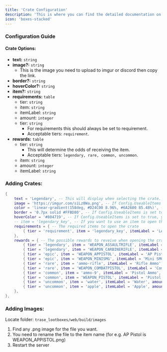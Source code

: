```yaml
---
title: 'Crate Configuration'
description: 'This is where you can find the detailed documentation on how to setup the lootboxes.'
icon: 'boxes-stacked'
---
```


### Configuration Guide
#### Crate Options:
- **text:** ``string``
- **image?:** ``string``
    - This is the image you need to upload to imgur or discord then copy the link.
- **border?:** ``string``
- **hoverColor?:** ``string``
- **item?:** ``string``
- **requirements:** ``table``
    - tier: `string`
    - item: `string`
    - itemLabel: `string`
    - amount: `integer`
    - tier: `string`
        - For requirements this should always be set to requirement.
        - Acceptable tiers: `requirement`.
- **rewards:** ``table``
    - tier: `string`
        - This will determine the odds of receiving the item.
        - Acceptable tiers: `legendary, rare, common, uncommon`.
    - item: `string`
    - amount: `integer`
    - itemLabel: `string`


### Adding Crates:
```lua config.lua
{
    text = 'Legendary', -- This will display when selecting the crate.
    image = 'https://imgur.com/siLz0Wa.png', -- If Config.UseableItems is set to true, you can remove this line
    color = 'linear-gradient(158deg, #D24C00 8.96%, #6A2600 85.48%)', -- If Config.UseableItems is set to true, you can remove this line
    border = '0.7px solid #FFBD80', -- If Config.UseableItems is set to true, you can remove this line
    hoverColor = '#804719', -- If Config.UseableItems is set to true, you can remove this line
    -- item = 'legendary_key', -- If you want to use an item to open the crate, uncomment this line and change the item to the item you want to use (make sure Config.UseableItems is set to true)
    requirements = { -- The required items to open the crate
        { tier = 'requirement', item = 'legendary_key', itemLabel = 'Legendary Key', amount = '1' },
    },
    rewards = { -- The possible rewards to reveive when opening the crate
        { tier = 'legendary', item = 'WEAPON_ASSAULTRIFLE', itemLabel = 'Assault Rifle', amount = '1' },
        { tier = 'legendary', item = 'WEAPON_CARBINERIFLE', itemLabel = 'Carbine Rifle', amount = '1' },
        { tier = 'epic', item = 'WEAPON_APPISTOL', itemLabel = 'AP Pistol', amount = '1' },
        { tier = 'epic', item = 'WEAPON_MINISMG', itemLabel = 'Mini SMG', amount = '1' },
        { tier = 'rare', item = 'ammo-rifle', itemLabel = 'Rifle Ammo', amount = '250' },
        { tier = 'rare', item = 'WEAPON_COMBATPISTOL', itemLabel = 'Combat Pistol', amount = '1' },
        { tier = 'common', item = 'ammo-9', itemLabel = 'Pistol Ammo', amount = '75' },
        { tier = 'common', item = 'WEAPON_PISTOL', itemLabel = 'Pistol', amount = '1' },
        { tier = 'uncommon', item = 'water', itemLabel = 'Water', amount = '5' },
        { tier = 'uncommon', item = 'apple', itemLabel = 'Apple', amount = '25' },
    },
},
```

### Adding Images:
Locate folder: ``trase_lootboxes/web/build/images``
1. Find any .png image for the file you want.
2. You need to rename the file to the item name (for e.g. AP Pistol is WEAPON_APPISTOL.png)
3. Restart the server